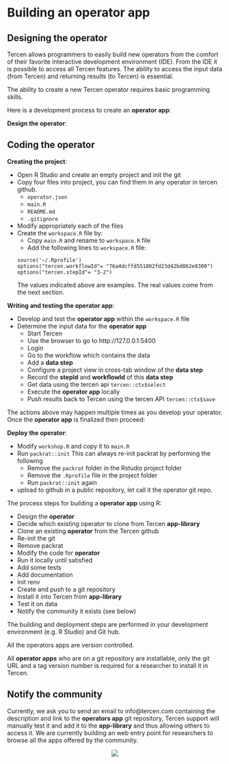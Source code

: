 # Building an operator app

## Designing the operator {-}

Tercen allows programmers to easily build new operators from the comfort of their favorite interactive development environment (IDE). From the IDE it is possible to access all Tercen features. The ability to access the input data (from Tercen) and returning results (to Tercen) is essential.  

The ability to create a new Tercen operator requires basic programming skills.

Here is a development process to create an __operator app__:

__Design the operator__:


## Coding the operator {-}

__Creating the project__:

* Open R Studio and create an empty project and init the git
* Copy four files into project, you can find them in any operator in tercen github.
    + `operator.json`
    + `main.R`
    + `README.md`
    + `.gitignore`
* Modify appropriately each of the files 
* Create  the `workspace.R` file by:
    + Copy `main.R` and rename to `workspace.R` file
    + Add the following lines to `workspace.R` file:
```
source('~/.Rprofile')
options("tercen.workflowId"= "76a4dcffd551802fd23d42bd862e8300")
options("tercen.stepId"= "3-2")
```
The values indicated above are examples. The real values come from the next section.

__Writing and testing the operator app__:

* Develop and test the __operator app__ within the `workspace.R` file
* Determine the input data for the __operator app__
    + Start Tercen
    + Use the browser to go to http://127.0.0.1:5400
    + Login
    + Go to the workflow which contains the data
    + Add a __data step__
    + Configure a project view in cross-tab window of the __data step__
    + Record the __stepId__ and __workflowId__ of this __data step__
    + Get data using the tercen api `tercen::ctx$select`
    + Execute the __operator app__ locally 
    + Push results back to Tercen using the tercen API `tercen::ctx$save`
  
The actions above may happen multiple times as you develop your operator. Once the __operator app__ is finalized then proceed:

__Deploy the operator__:

* Modify `workshop.R` and copy it to `main.R` 
* Run `packrat::init`
This can always re-init packrat by performing the following
    + Remove the `packrat` folder in the Rstudio project folder
    + Remove the `.Rprofile` file in the project folder
    + Run `packrat::init` again
* upload to github in a public repository, let call it the operator git repo.


The process steps for building a __operator app__ using R:

* Design the __operator__
* Decide which existing operator to clone from Tercen __app-library__
* Clone an existing __operator__ from the Tercen github
* Re-init the git
* Remove packrat
* Modify the code for __operator__
* Run it locally until satisfied
* Add some tests
* Add documentation
* Init renv
* Create and push to a git repository
* Install it into Tercen from __app-library__
* Test it on data
* Notify the community it exists (see below)

The building and deployment steps are performed in your development environment (e.g. R Studio) and Git hub.

All the operators apps are version controlled.

All __operator apps__ who are on a git repository are installable, only the git URL and a tag version number is required for a researcher to install it in Tercen.

## Notify the community {-}

Currently, we ask you to send an email to info@tercen.com containing the description and link to the __operators app__  git repository, Tercen support will manually test it and add it to the __app-library__ and thus allowing others to access it. We are currently building an web entry point for researchers to browse all the apps offered by the community.

<center>![](images/goldfish.png)</center>